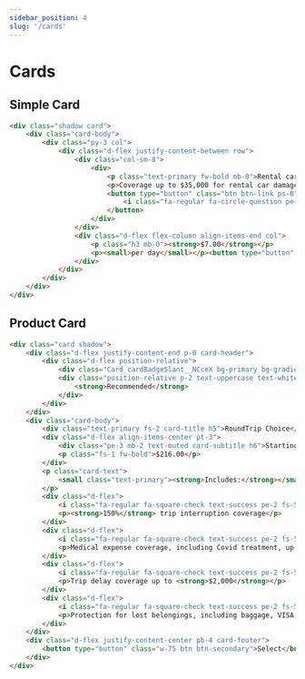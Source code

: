 ```yaml
---
sidebar_position: 4
slug: '/cards'
---
```


# Cards

## Simple Card

<div className={"d-flex pb-4"}>
    <SimpleCard className={'m-2'}/>  
    <SimpleCard altButton className={'m-2'}/>  
</div>

```html
<div class="shadow card">
    <div class="card-body">
        <div class="py-3 col">
            <div class="d-flex justify-content-between row">
                <div class="col-sm-8">
                    <div>
                        <p class="text-primary fw-bold mb-0">Rental car care</p>
                        <p>Coverage up to $35,000 for rental car damage and theft.</p>
                        <button type="button" class="btn btn-link ps-0">
                            <i class="fa-regular fa-circle-question pe-2 fs-6"></i>Tell me more
                        </button>
                    </div>
                </div>
                <div class="d-flex flex-column align-items-end col">
                    <p class="h3 mb-0"><strong>$7.00</strong></p>
                    <p><small>per day</small></p><button type="button" class="btn btn-outline-primary">Add</button>
                </div>
            </div>
        </div>
    </div>
</div>
```

## Product Card
<div className={"d-flex pb-4"}>
    <ProductCard className={'m-2'}/>  
    <ProductCard notRecommended className={'m-2'}/>  
</div>

```html
<div class="card shadow">
    <div class="d-flex justify-content-end p-0 card-header">
        <div class="d-flex position-relative">
            <div class="Card_cardBadgeSlant__NCceX bg-primary bg-gradient"></div>
            <div class="position-relative p-2 text-uppercase text-white bg-gradient bg-primary">
                <strong>Recommended</strong>
            </div>
        </div>
    </div>
    <div class="card-body">
        <div class="text-primary fs-2 card-title h5">RoundTrip Choice</div>
        <div class="d-flex align-items-center pt-3">
            <div class="pe-3 mb-2 text-muted card-subtitle h6">Starting at:</div>
            <p class="fs-1 fw-bold">$216.00</p>
        </div>
        <p class="card-text">
            <small class="text-primary"><strong>Includes:</strong></small>
        </p>
        <div class="d-flex">
            <i class="fa-regular fa-square-check text-success pe-2 fs-5"></i>
            <p><strong>150%</strong> trip interruption coverage</p>
        </div>
        <div class="d-flex">
            <i class="fa-regular fa-square-check text-success pe-2 fs-5"></i>
            <p>Medical expense coverage, including Covid treatment, up to <strong>$500,000</strong></p>
        </div>
        <div class="d-flex">
            <i class="fa-regular fa-square-check text-success pe-2 fs-5"></i>
            <p>Trip delay coverage up to <strong>$2,000</strong></p>
        </div>
        <div class="d-flex">
            <i class="fa-regular fa-square-check text-success pe-2 fs-5"></i>
            <p>Protection for lost belongings, including baggage, VISA, credit card, and more.</p>
        </div>
    </div>
    <div class="d-flex justify-content-center pb-4 card-footer">
        <button type="button" class="w-75 btn btn-secondary">Select</button>
    </div>
</div>
```

